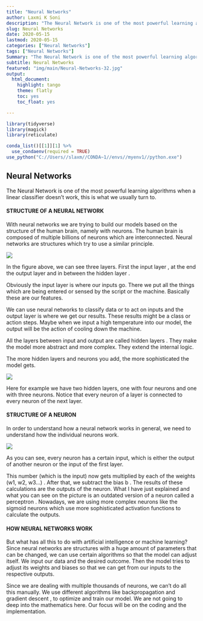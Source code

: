 ```yaml
---
title: "Neural Networks"
author: Laxmi K Soni 
description: "The Neural Network is one of the most powerful learning algorithms."
slug: Neural Networks
date: 2020-05-15
lastmod: 2020-05-15
categories: ["Neural Networks"]
tags: ["Neural Networks"]
Summary: "The Neural Network is one of the most powerful learning algorithms."
subtitle: Neural Networks
featured: "img/main/Neural-Networks-32.jpg"
output:
  html_document:
    highlight: tango
    theme: flatly
    toc: yes
    toc_float: yes

---
```



```r
library(tidyverse)
library(magick)
library(reticulate)

conda_list()[[1]][1] %>% 
  use_condaenv(required = TRUE)
use_python("C://Users//slaxm//CONDA~1//envs//myenv1//python.exe")

```

## Neural Networks

The Neural Network is one of the most powerful learning algorithms when a linear classifier doesn't work, this is what we usually turn to.

#### STRUCTURE OF A NEURAL NETWORK

With neural networks we are trying to build our models based on the structure of the human brain, namely with neurons. The human brain is composed of multiple billions of neurons which are interconnected. Neural networks are structures which try to use a similar principle.

![](/img/main/nnstructure.png)

In the figure above, we can see three layers. First the input layer , at the end the output layer and in between the hidden layer .

Obviously the input layer is where our inputs go. There we put all the things which are being entered or sensed by the script or the machine. Basically these are our features.

We can use neural networks to classify data or to act on inputs and the output layer is where we get our results. These results might be a class or action steps. Maybe when we input a high temperature into our model, the output will be the action of cooling down the machine.

All the layers between input and output are called hidden layers . They make the model more abstract and more complex. They extend the internal logic.

The more hidden layers and neurons you add, the more sophisticated the model gets.

![](/img/main/nnstructure1.png)

Here for example we have two hidden layers, one with four neurons and one with three neurons. Notice that every neuron of a layer is connected to every neuron of the next layer.

#### STRUCTURE OF A NEURON

In order to understand how a neural network works in general, we need to understand how the individual neurons work.


![](/img/main/neuronstructure.png)


As you can see, every neuron has a certain input, which is either the output of another neuron or the input of the first layer.

This number (which is the input) now gets multiplied by each of the weights (w1, w2, w3…) . After that, we subtract the bias b . The results of these calculations are the outputs of the neuron.
What I have just explained and what you can see on the picture is an outdated version of a neuron called a perceptron . Nowadays, we are using more complex neurons like the sigmoid neurons which use more sophisticated activation functions to calculate the outputs.

#### HOW NEURAL NETWORKS WORK

But what has all this to do with artificial intelligence or machine learning? Since neural networks are structures with a huge amount of parameters that can be changed, we can use certain algorithms so that the model can adjust itself. We input our data and the desired outcome. Then the model tries to adjust its weights and biases so that we can get from our inputs to the respective outputs.

Since we are dealing with multiple thousands of neurons, we can’t do all this manually.
We use different algorithms like backpropagation and gradient descent , to optimize and train our model. We are not going to deep into the mathematics here. Our focus will be on the coding and the implementation.